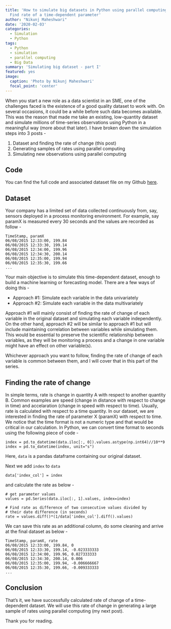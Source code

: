 ```yaml
---
title: 'How to simulate big datasets in Python using parallel computing - Part I :
  Find rate of a time-dependent parameter'
author: "Nikunj Maheshwari"
date: '2020-02-03'
categories:
  - Simulation
  - Python
tags:
  - Python
  - simulation
  - parallel computing
  - Big Data
summary: 'Simulating big dataset - part I'
featured: yes
image:
  caption: 'Photo by Nikunj Maheshwari'
  focal_point: 'center'
---
```


When you start a new role as a data scientist in an SME, one of the challenges faced is the existence of a good quality dataset to work with. On several occasions, it could be a while before such data becomes available. This was the reason that made me take an existing, low-quantity dataset and simulate millions of time-series observations using Python in a meaningful way (more about that later). I have broken down the simulation steps into 3 posts -

1. Dataset and finding the rate of change (this post)
2. Generating samples of rates using parallel computing
3. Simulating new observations using parallel computing

## Code

You can find the full code and associated dataset file on my Github <a href="https://github.com/nik-maheshwari/data-simulation/blob/master/findRate.py" target="_blank">here</a>.

## Dataset
Your company has a limited set of data collected continuously from, say, sensors deployed in a process monitoring environment. For example, say paramX is measured every 30 seconds and the values are recorded as follow -
```
TimeStamp, paramX
06/08/2015 12:33:00, 199.84
06/08/2015 12:33:30, 199.14
06/08/2015 12:34:00, 199.96
06/08/2015 12:34:30, 200.14
06/08/2015 12:35:00, 199.94
06/08/2015 12:35:30, 199.66
...

```
Your main objective is to simulate this time-dependent dataset, enough to build a machine learning or forecasting model. There are a few ways of doing this - 

* Approach #1: Simulate each variable in the data univariately
* Approach #2: Simulate each variable in the data multivariately

Approach #1 will mainly consist of finding the rate of change of each variable in the original dataset and simulating each variable independently. On the other hand, approach #2 will be similar to approach #1 but will include maintaining correlation between variables while simulating them. This would be essential to preserve the scientific relationship between variables, as they will be monitoring a process and a change in one variable might have an effect on other variable(s).

Whichever approach you want to follow, finding the rate of change of each variable is common between them, and I will cover that in this part of the series.

## Finding the rate of change
In simple terms, rate is change in quantity A with respect to another quantity B. Common examples are speed (change in distance with respect to change in time) and accelaration (change in speed with respect to time). Usually, rate is calculated with respect to a time quantity. In our dataset, we are interested in finding the rate of parameter X (paramX) with respect to time. We notice that the time format is not a numeric type and that would be critical in our calculation.
In Python, we can convert time format to seconds using the following piece of code -
```
index = pd.to_datetime(data.iloc[:, 0]).values.astype(np.int64)//10**9
index = pd.to_datetime(index, unit="s")
```
Here, `data` is a pandas dataframe containing our original dataset.

Next we add `index` to `data` 
```
data['index_col'] = index
```
and calculate the rate as below -
```
# get parameter values
values = pd.Series(data.iloc[:, 1].values, index=index)

# Find rate as difference of two consecutive values divided by
# their date difference (in seconds)
rate = values.diff()*(1/data['index_col'].diff().values)
```

We can save this rate as an additional column, do some cleaning and arrive at the final dataset as below -
```
TimeStamp, paramX, rate
06/08/2015 12:33:00, 199.84, 0
06/08/2015 12:33:30, 199.14, -0.023333333
06/08/2015 12:34:00, 199.96, 0.027333333
06/08/2015 12:34:30, 200.14, 0.006
06/08/2015 12:35:00, 199.94, -0.006666667
06/08/2015 12:35:30, 199.66, -0.009333333
...
```

## Conclusion

That's it, we have successfully calculated rate of change of a time-dependent dataset. We will use this rate of change in generating a large sample of rates using parallel computing (my next post).

Thank you for reading.